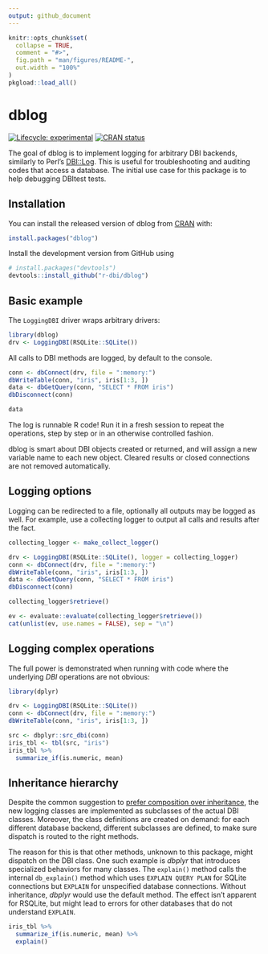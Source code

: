 ```yaml
---
output: github_document
---
```


<!-- README.md is generated from README.Rmd. Please edit that file -->

```r
knitr::opts_chunk$set(
  collapse = TRUE,
  comment = "#>",
  fig.path = "man/figures/README-",
  out.width = "100%"
)
pkgload::load_all()
```

# dblog

<!-- badges: start -->
[![Lifecycle: experimental](https://img.shields.io/badge/lifecycle-experimental-orange.svg)](https://www.tidyverse.org/lifecycle/#experimental)
[![CRAN status](https://www.r-pkg.org/badges/version/dblog)](https://cran.r-project.org/package=dblog)
<!-- badges: end -->

The goal of dblog is to implement logging for arbitrary DBI backends, similarly to Perl's [DBI::Log](https://metacpan.org/pod/DBI::Log).
This is useful for troubleshooting and auditing codes that access a database.
The initial use case for this package is to help debugging DBItest tests.

## Installation

You can install the released version of dblog from [CRAN](https://CRAN.R-project.org) with:

``` r
install.packages("dblog")
```

Install the development version from GitHub using

``` r
# install.packages("devtools")
devtools::install_github("r-dbi/dblog")
```


## Basic example

The `LoggingDBI` driver wraps arbitrary drivers:

```r
library(dblog)
drv <- LoggingDBI(RSQLite::SQLite())
```


All calls to DBI methods are logged, by default to the console.

```r
conn <- dbConnect(drv, file = ":memory:")
dbWriteTable(conn, "iris", iris[1:3, ])
data <- dbGetQuery(conn, "SELECT * FROM iris")
dbDisconnect(conn)

data
```

The log is runnable R code!
Run it in a fresh session to repeat the operations, step by step or in an otherwise controlled fashion.

dblog is smart about DBI objects created or returned, and will assign a new variable name to each new object.
Cleared results or closed connections are not removed automatically.

## Logging options

Logging can be redirected to a file, optionally all outputs may be logged as well.
For example, use a collecting logger to output all calls and results after the fact.


```r
collecting_logger <- make_collect_logger()

drv <- LoggingDBI(RSQLite::SQLite(), logger = collecting_logger)
conn <- dbConnect(drv, file = ":memory:")
dbWriteTable(conn, "iris", iris[1:3, ])
data <- dbGetQuery(conn, "SELECT * FROM iris")
dbDisconnect(conn)

collecting_logger$retrieve()

ev <- evaluate::evaluate(collecting_logger$retrieve())
cat(unlist(ev, use.names = FALSE), sep = "\n")
```

## Logging complex operations

The full power is demonstrated when running with code where the underlying _DBI_ operations are not obvious:

```r
library(dplyr)

drv <- LoggingDBI(RSQLite::SQLite())
conn <- dbConnect(drv, file = ":memory:")
dbWriteTable(conn, "iris", iris[1:3, ])

src <- dbplyr::src_dbi(conn)
iris_tbl <- tbl(src, "iris")
iris_tbl %>%
  summarize_if(is.numeric, mean)
```

## Inheritance hierarchy

Despite the common suggestion to [prefer composition over inheritance](https://en.wikipedia.org/wiki/Composition_over_inheritance), the new logging classes are implemented as subclasses of the actual DBI classes.
Moreover, the class definitions are created on demand: for each different database backend, different subclasses are defined, to make sure dispatch is routed to the right methods.

The reason for this is that other methods, unknown to this package, might dispatch on the DBI class.
One such example is _dbplyr_ that introduces specialized behaviors for many classes.
The `explain()` method calls the internal `db_explain()` method which uses `EXPLAIN QUERY PLAN` for SQLite connections but `EXPLAIN` for unspecified database connections.
Without inheritance, _dbplyr_ would use the default method.
The effect isn't apparent for RSQLite, but might lead to errors for other databases that do not understand `EXPLAIN`.

```r
iris_tbl %>%
  summarize_if(is.numeric, mean) %>% 
  explain()
```
